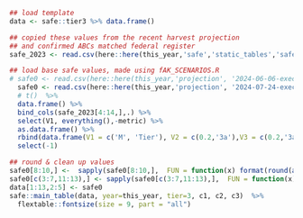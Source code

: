 ```r
## load template
data <- safe::tier3 %>% data.frame()

## copied these values from the recent harvest projection
## and confirmed ABCs matched federal register
safe_2023 <- read.csv(here::here(this_year,'safe','static_tables','safe_2023.csv'), header = FALSE) 

## load base safe values, made using fAK_SCENARIOS.R
# safe0 <- read.csv(here::here(this_year,'projection', '2024-06-06-exec_summ.csv')) %>% 
  safe0 <- read.csv(here::here(this_year,'projection', '2024-07-24-exec_summ_5yavg.csv')) %>% 
  # t()  %>% 
  data.frame() %>%
  bind_cols(safe_2023[4:14,],.) %>%
  select(V1, everything(),-metric) %>% 
  as.data.frame() %>%
  rbind(data.frame(V1 = c('M', 'Tier'), V2 = c(0.2,'3a'),V3 = c(0.2,'3a'),X2025 = c(0.2,'3a'),X2026 = c(0.2,'3a')),.) %>%
  select(-1)

## round & clean up values
safe0[8:10,] <-  sapply(safe0[8:10,],  FUN = function(x) format(round(as.numeric(x), 2), nsmall = 2))
safe0[c(3:7,11:13),] <- sapply(safe0[c(3:7,11:13),],  FUN = function(x) prettyNum(round(as.numeric(x)),big.mark=','))
data[1:13,2:5] <- safe0
safe::main_table(data, year=this_year, tier=3, c1, c2, c3)  %>% 
  flextable::fontsize(size = 9, part = "all")
  
```

